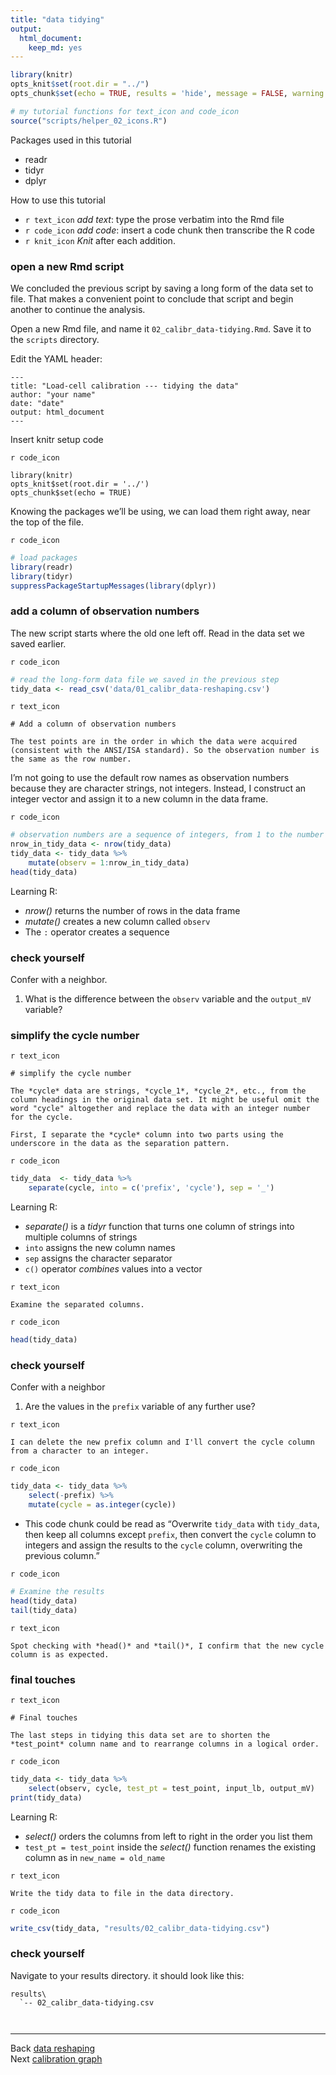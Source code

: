 ```yaml
---
title: "data tidying"
output:
  html_document:
    keep_md: yes
---
```


```r
library(knitr)
opts_knit$set(root.dir = "../")
opts_chunk$set(echo = TRUE, results = 'hide', message = FALSE, warning = FALSE)
```

```r
# my tutorial functions for text_icon and code_icon
source("scripts/helper_02_icons.R")
```

Packages used in this tutorial  

- readr
- tidyr 
- dplyr 

How to use this tutorial 

- `r text_icon` *add text*: type the prose verbatim into the Rmd file 
- `r code_icon` *add code*: insert a code chunk then transcribe the R code 
- `r knit_icon` *Knit* after each addition. 



### open a new Rmd script

We concluded the previous script by saving a long form of the data set to file. That makes a convenient point to conclude that script and begin another to continue the analysis. 

Open a new Rmd file, and name it `02_calibr_data-tidying.Rmd`. Save it to the `scripts` directory.

Edit the YAML header:  

    ---
    title: "Load-cell calibration --- tidying the data"
    author: "your name"
    date: "date"
    output: html_document
    ---

Insert knitr setup code

`r code_icon` 

    library(knitr)
    opts_knit$set(root.dir = '../')
    opts_chunk$set(echo = TRUE)

Knowing the packages we'll be using, we can load them right away, near the top of the file.

`r code_icon`

```r
# load packages
library(readr)
library(tidyr)
suppressPackageStartupMessages(library(dplyr))
```


### add a column of observation numbers

The new script starts where the old one left off. Read in the data set we saved earlier. 

`r code_icon`

```r
# read the long-form data file we saved in the previous step 
tidy_data <- read_csv('data/01_calibr_data-reshaping.csv')
```

`r text_icon`

    # Add a column of observation numbers

    The test points are in the order in which the data were acquired (consistent with the ANSI/ISA standard). So the observation number is the same as the row number. 

I'm not going to use the default row names as observation numbers because they are character strings, not integers. Instead, I construct an integer vector and assign it to a new column in the data frame. 

`r code_icon`

```r
# observation numbers are a sequence of integers, from 1 to the number of rows
nrow_in_tidy_data <- nrow(tidy_data)
tidy_data <- tidy_data %>%
	mutate(observ = 1:nrow_in_tidy_data)
head(tidy_data)
```

Learning R:

- *nrow()* returns the number of rows in the data frame
- *mutate()* creates a new column called `observ`  
- The `:` operator creates a sequence 

### check yourself

Confer with a neighbor.

1. What is the difference between the `observ` variable and the `output_mV` variable? 

### simplify the cycle number

`r text_icon`

    # simplify the cycle number

    The *cycle* data are strings, *cycle_1*, *cycle_2*, etc., from the column headings in the original data set. It might be useful omit the word "cycle" altogether and replace the data with an integer number for the cycle. 

    First, I separate the *cycle* column into two parts using the underscore in the data as the separation pattern. 

`r code_icon`

```r
tidy_data  <- tidy_data %>%
	separate(cycle, into = c('prefix', 'cycle'), sep = '_')
```

Learning R:

- *separate()* is a *tidyr* function that turns one column of strings into multiple columns of strings 
- `into` assigns the new column names
- `sep` assigns the character separator
- `c()` operator *combines* values into a vector

`r text_icon`

    Examine the separated columns.

`r code_icon`

```r
head(tidy_data)
```

### check yourself

Confer with a neighbor

1. Are the values in the `prefix` variable of any further use? 

`r text_icon`

    I can delete the new prefix column and I'll convert the cycle column from a character to an integer. 

`r code_icon`

```r
tidy_data <- tidy_data %>%
	select(-prefix) %>%
	mutate(cycle = as.integer(cycle))
```

- This code chunk could be read as "Overwrite `tidy_data` with `tidy_data`, then keep all columns except `prefix`, then convert the `cycle` column to integers and assign the results to the `cycle` column, overwriting the previous column."

`r code_icon`

```r
# Examine the results
head(tidy_data)
tail(tidy_data)
```

`r text_icon`

    Spot checking with *head()* and *tail()*, I confirm that the new cycle column is as expected. 

### final touches

`r text_icon` 

    # Final touches 
    
    The last steps in tidying this data set are to shorten the *test_point* column name and to rearrange columns in a logical order. 

`r code_icon`

```r
tidy_data <- tidy_data %>%
	select(observ, cycle, test_pt = test_point, input_lb, output_mV)
print(tidy_data)
```

Learning R:

- *select()* orders the columns from left to right in the order you list them
- `test_pt = test_point` inside the *select()* function renames the existing column as in `new_name = old_name`

`r text_icon`

    Write the tidy data to file in the data directory.

`r code_icon`

```r
write_csv(tidy_data, "results/02_calibr_data-tidying.csv")
```

### check yourself

Navigate to your results directory. it should look like this:

    results\
      `-- 02_calibr_data-tidying.csv
      
      
---
Back [data reshaping](109_data-reshaping.html)<br>
Next [calibration graph](111_calibration-graph.html)

